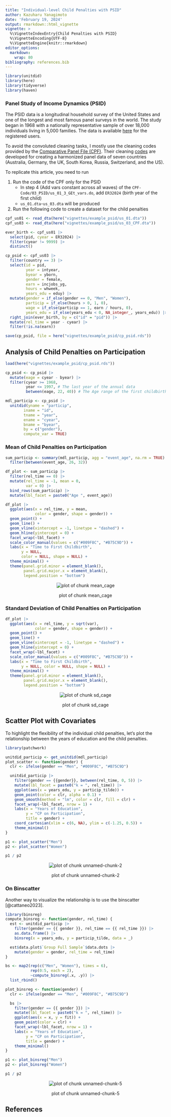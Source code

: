 ```yaml
---
title: "Individual-level Child Penalties with PSID"
author: Kazuharu Yanagimoto
date: 'February 19, 2024'
output: rmarkdown::html_vignette
vignette: >
  %\VignetteIndexEntry{Child Penalties with PSID}
  %\VignetteEncoding{UTF-8}
  %\VignetteEngine{knitr::rmarkdown}
editor_options: 
  markdown: 
    wrap: 80
bibliography: references.bib
---
```





```r
library(unitdid)
library(here)
library(tidyverse)
library(haven)
```

### Panel Study of Income Dynamics (PSID)

The PSID data is a longitudinal household survey of the United States and one of
the longest and most famous panel surveys in the world. The study began in 1968
with a nationally representative sample of over 18,000 individuals living in
5,000 families. The data is available [here](https://psidonline.isr.umich.edu)
for the registered users.

To avoid the convoluted cleaning tasks, I mostly use the cleaning codes provided
by the [Comparative Panel File (CPF)](https://www.cpfdata.com). Their cleaning
[codes](https://www.cpfdata.com) are developed for creating a harmonized panel
data of seven countries (Australia, Germany, the UK, South Korea, Russia,
Switzerland, and the US).

To replicate this article, you need to run

1.  Run the code of the CPF only for the PSID
    -   In step 4 (Add vars constant across all waves) of the
        `CPF-Code/03_PSID/us_01_3_GEt_vars.do`, add `ER32024` (birth year of the
        first child)
    -   `us_01.dta`-`us_03.dta` will be produced
2.  Run the following code to create a dataset for the child penalties


```r
cpf_us01 <- read_dta(here("vignettes/example_psid/us_01.dta"))
cpf_us03 <- read_dta(here("vignettes/example_psid/us_03_CPF.dta"))

ever_birth <- cpf_us01 |>
  select(pid, cyear = ER32024) |>
  filter(cyear != 9999) |>
  distinct()

cp_psid <- cpf_us03 |>
  filter(country == 3) |>
  select(id = pid,
         year = intyear,
         byear = yborn,
         gender = female,
         earn = incjobs_yg,
         hours = whweek,
         years_edu = eduy) |>
  mutate(gender = if_else(gender == 0, "Men", "Women"),
         particip = if_else(hours > 0, 1, 0),
         wage = if_else(particip == 1, earn / hours, 0),
         years_edu = if_else(years_edu < 0, NA_integer_, years_edu)) |>
  right_join(ever_birth, by = c("id" = "pid")) |>
  mutate(rel_time = year - cyear) |>
  filter(!is.na(earn))

save(cp_psid, file = here("vignettes/example_psid/cp_psid.rds"))
```

## Analysis of Child Penalties on Participation


```r
load(here("vignettes/example_psid/cp_psid.rds"))

cp_psid <- cp_psid |>
  mutate(eage = cyear - byear) |>
  filter(cyear >= 1968,
         year <= 1997, # The last year of the annual data
         between(eage, 22, 40)) # The Age range of the first childbirth

mdl_particip <- cp_psid |>
  unitdid(yname = "particip",
        iname = "id",
        tname = "year",
        ename = "cyear",
        bname = "byear",
        by = c("gender"),
        compute_var = TRUE)
```

### Mean of Child Penalties on Participation


```r
sum_particip <- summary(mdl_particip, agg = "event_age", na.rm = TRUE) |>
  filter(between(event_age, 26, 32))

df_plot <- sum_particip |>
  filter(rel_time == 0) |>
  mutate(rel_time = -1, mean = 0,
         var = 0) |>
  bind_rows(sum_particip) |>
  mutate(lbl_facet = paste0("Age ", event_age))

df_plot |>
  ggplot(aes(x = rel_time, y = mean,
             color = gender, shape = gender)) +
  geom_point() +
  geom_line() +
  geom_vline(xintercept = -1, linetype = "dashed") +
  geom_hline(yintercept = 0) +
  facet_wrap(~lbl_facet) +
  scale_color_manual(values = c("#009F8C", "#B75C9D")) +
  labs(x = "Time to First Childbirth",
       y = NULL,
       color = NULL, shape = NULL) +
  theme_minimal() +
  theme(panel.grid.minor = element_blank(),
        panel.grid.major.x = element_blank(),
        legend.position = "bottom")
```

<div class="figure" style="text-align: center">
<img src="figure/mean_cage-1.svg" alt="plot of chunk mean_cage"  />
<p class="caption">plot of chunk mean_cage</p>
</div>

### Standard Deviation of Child Penalties on Participation


```r
df_plot |>
  ggplot(aes(x = rel_time, y = sqrt(var),
             color = gender, shape = gender)) +
  geom_point() +
  geom_line() +
  geom_vline(xintercept = -1, linetype = "dashed") +
  geom_hline(yintercept = 0) +
  facet_wrap(~lbl_facet) +
  scale_color_manual(values = c("#009F8C", "#B75C9D")) +
  labs(x = "Time to First Childbirth",
       y = NULL, color = NULL, shape = NULL) +
  theme_minimal() +
  theme(panel.grid.minor = element_blank(),
        panel.grid.major.x = element_blank(),
        legend.position = "bottom")
```

<div class="figure" style="text-align: center">
<img src="figure/sd_cage-1.svg" alt="plot of chunk sd_cage"  />
<p class="caption">plot of chunk sd_cage</p>
</div>


## Scatter Plot with Covariates

To highlight the flexibility of the individual child penalties, let's plot the
relationship between the years of education and the child penalties.


```r
library(patchwork)

unitdid_particip <- get_unitdid(mdl_particip)
plot_scatter <- function(gender) {
  clr <- ifelse(gender == "Men", "#009F8C", "#B75C9D")

  unitdid_particip |>
    filter(gender == {{gender}}, between(rel_time, 0, 5)) |>
    mutate(lbl_facet = paste0("k = ", rel_time)) |>
    ggplot(aes(x = years_edu, y = particip_tilde)) +
    geom_point(color = clr, alpha = 0.1) +
    geom_smooth(method = "lm", color = clr, fill = clr) +
    facet_wrap(~lbl_facet, nrow = 1) +
    labs(x = "Years of Education",
         y = "CP on Participation",
         title = gender) +
    coord_cartesian(xlim = c(6, NA), ylim = c(-1.25, 0.5)) +
    theme_minimal()
}

p1 <- plot_scatter("Men")
p2 <- plot_scatter("Women")

p1 / p2
```

<div class="figure" style="text-align: center">
<img src="figure/unnamed-chunk-2-1.svg" alt="plot of chunk unnamed-chunk-2"  />
<p class="caption">plot of chunk unnamed-chunk-2</p>
</div>

### On Binscatter

Another way to visualize the relationship is to use the binscatter [@cattaneo2023].




```r
library(binsreg)
compute_binsreg <- function(gender, rel_time) {
  est <- unitdid_particip |>
    filter(gender == {{ gender }}, rel_time == {{ rel_time }}) |>
    as.data.frame() |>
    binsreg(x = years_edu, y = particip_tilde, data = _)

  est$data.plot$`Group Full Sample`$data.dots |>
    mutate(gender = gender, rel_time = rel_time)
}

bs <- map2(rep(c("Men", "Women"), times = 6),
           rep(0:5, each = 2),
           ~compute_binsreg(.x, .y)) |>
  list_rbind()
```


```r
plot_binsreg <- function(gender) {
  clr <- ifelse(gender == "Men", "#009F8C", "#B75C9D")

  bs |>
    filter(gender == {{ gender }}) |>
    mutate(lbl_facet = paste0("k = ", rel_time)) |>
    ggplot(aes(x = x, y = fit)) +
    geom_point(color = clr) +
    facet_wrap(~lbl_facet, nrow = 1) +
    labs(x = "Years of Education",
         y = "CP on Participation",
         title = gender) +
    theme_minimal()
}

p1 <- plot_binsreg("Men")
p2 <- plot_binsreg("Women")

p1 / p2
```

<div class="figure" style="text-align: center">
<img src="figure/unnamed-chunk-5-1.svg" alt="plot of chunk unnamed-chunk-5"  />
<p class="caption">plot of chunk unnamed-chunk-5</p>
</div>

## References
